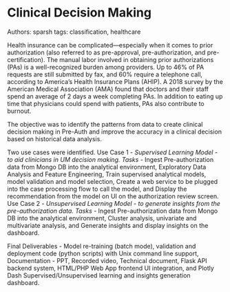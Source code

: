 # Clinical Decision Making

Authors: sparsh
tags: classification, healthcare

Health insurance can be complicated—especially when it comes to prior authorization (also referred to as pre-approval, pre-authorization, and pre-certification). The manual labor involved in obtaining prior authorizations (PAs) is a well-recognized burden among providers. Up to 46% of PA requests are still submitted by fax, and 60% require a telephone call, according to America’s Health Insurance Plans (AHIP). A 2018 survey by the American Medical Association (AMA) found that doctors and their staff spend an average of 2 days a week completing PAs. In addition to eating up time that physicians could spend with patients, PAs also contribute to burnout.

The objective was to identify the patterns from data to create clinical decision making in Pre-Auth and improve the accuracy in a clinical decision based on historical data analysis. 

Two use cases were identified. Use Case 1 - *Supervised Learning Model - to aid clinicians in UM decision making. Tasks -* Ingest Pre-authorization data from Mongo DB into the analytical environment, Exploratory Data Analysis and Feature Engineering, Train supervised analytical models, model validation and model selection, Create a web service to be plugged into the case processing flow to call the model, and Display the recommendation from the model on UI on the authorization review screen. Use Case 2 - *Unsupervised Learning Model - to generate insights from the pre-authorization data. Tasks -* Ingest Pre-authorization data from Mongo DB into the analytical environment, Cluster analysis, univariate and multivariate analysis, and Generate insights and display insights on the dashboard.

Final Deliverables - Model re-training (batch mode), validation and deployment code (python scripts) with Unix command line support, Documentation - PPT, Recorded video, Technical document, Flask API backend system, HTML/PHP Web App frontend UI integration, and Plotly Dash Supervised/Unsupervised learning and insights generation dashboard.